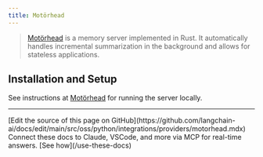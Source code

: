 ```yaml
---
title: Motörhead
---
```


>[Motörhead](https://github.com/getmetal/motorhead) is a memory server implemented in Rust. It automatically handles incremental summarization in the background and allows for stateless applications.

## Installation and Setup

See instructions at [Motörhead](https://github.com/getmetal/motorhead) for running the server locally.

---

<Callout icon="pen-to-square" iconType="regular">
    [Edit the source of this page on GitHub](https://github.com/langchain-ai/docs/edit/main/src/oss/python/integrations/providers/motorhead.mdx)
</Callout>
<Tip icon="terminal" iconType="regular">
    Connect these docs to Claude, VSCode, and more via MCP for    real-time answers. [See how](/use-these-docs)
</Tip>
